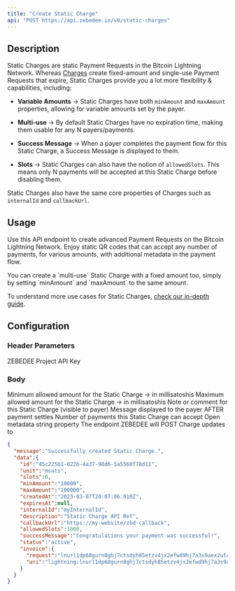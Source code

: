 ```yaml
---
title: "Create Static Charge"
api: "POST https://api.zebedee.io/v0/static-charges"
---
```


## Description

Static Charges are static Payment Requests in the Bitcoin Lightning Network. Whereas [Charges](/api/charges/create) create fixed-amount and single-use Payment Requests that expire, Static Charges provide you a lot more flexibility & capabilities, including:

- **Variable Amounts** -> Static Charges have both `minAmount` and `maxAmount` properties, allowing for variable amounts set by the payer.

- **Multi-use** -> By default Static Charges have no expiration time, making them usable for any N payers/payments.

- **Success Message** -> When a payer completes the payment flow for this Static Charge, a Success Message is displayed to them.

- **Slots** -> Static Charges can also have the notion of `allowedSlots`. This means only N payments will be accepted at this Static Charge before disabling them.

Static Charges also have the same core properties of Charges such as `internalId` and `callbackUrl`.

## Usage

Use this API endpoint to create advanced Payment Requests on the Bitcoin Lightning Network. Enjoy static QR codes that can accept any number of payments, for various amounts, with additional metadata in the payment flow.

<Tip>
You can create a `multi-use` Static Charge with a fixed amount too, simply by setting `minAmount` and `maxAmount` to the same amount.
</Tip>

To understand more use cases for Static Charges, [check our in-depth guide](/docs/static-charge).

## Configuration

### Header Parameters

<ParamField required header="Content-Type" default="application/json" type="application/json" />

<ParamField required header="apikey" type="string">
  ZEBEDEE Project API Key
</ParamField>

### Body

<ParamField required body="minAmount" type="string">
  Minimum allowed amount for the Static Charge -> in millisatoshis
</ParamField>

<ParamField required body="maxAmount" type="string">
  Maximum allowed amount for the Static Charge -> in millisatoshis
</ParamField>

<ParamField required body="description" type="string">
  Note or comment for this Static Charge (visible to payer)
</ParamField>

<ParamField initialValue="‎" body="successMessage" type="string">
  Message displayed to the payer AFTER payment settles
</ParamField>

<ParamField body="allowedSlots" type="nullable">
  Number of payments this Static Charge can accept
</ParamField>

<ParamField initialValue="‎" body="internalId" type="string">
  Open metadata string property
</ParamField>

<ParamField initialValue="‎" body="callbackUrl" type="string">
  The endpoint ZEBEDEE will POST Charge updates to
</ParamField>

<CodeGroup />

<ResponseExample>

```json Response
{
  "message":"Successfully created Static Charge.",
  "data":{
    "id":"45c225b1-022b-4a37-98d6-5a5568f78d11",
    "unit":"msats",
    "slots":0,
    "minAmount":"10000",
    "maxAmount":"100000",
    "createdAt":"2023-03-07T20:07:06.910Z",
    "expiresAt":null,
    "internalId":"myInternalId",
    "description":"Static Charge API Ref",
    "callbackUrl":"https://my-website/zbd-callback",
    "allowedSlots":1000,
    "successMessage":"Congratulations your payment was successful!",
    "status":"active",
    "invoice":{
      "request":"lnurl1dp68gurn8ghj7ctsdyh85etzv4jx2efwd9hj7a3s9aex2ut4v4ehgttnw3shg6tr943ksctjvajhxte5x43nyv34vgcj6vpjxf3z6drpxvmj6wfcvsmz6dtpx56nvwrxxuuxgvf3uzvpfy",
      "uri":"lightning:lnurl1dp68gurn8ghj7ctsdyh85etzv4jx2efwd9hj7a3s9aex2ut4v4ehgttnw3shg6tr943ksctjvajhxte5x43nyv34vgcj6vpjxf3z6drpxvmj6wfcvsmz6dtpx56nvwrxxuuxgvf3uzvpfy"
    }
  }
}
```

</ResponseExample>
